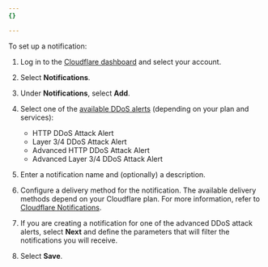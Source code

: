 ```yaml
---
{}

---
```


To set up a notification:

1. Log in to the [Cloudflare dashboard](https://dash.cloudflare.com/) and select your account.

2. Select **Notifications**.

3. Under **Notifications**, select **Add**.

4. Select one of the [available DDoS alerts](/ddos-protection/reference/alerts/#alert-types) (depending on your plan and services):

   * HTTP DDoS Attack Alert
   * Layer 3/4 DDoS Attack Alert
   * Advanced HTTP DDoS Attack Alert
   * Advanced Layer 3/4 DDoS Attack Alert

5. Enter a notification name and (optionally) a description.

6. Configure a delivery method for the notification. The available delivery methods depend on your Cloudflare plan. For more information, refer to [Cloudflare Notifications](/notifications/).

7. If you are creating a notification for one of the advanced DDoS attack alerts, select **Next** and define the parameters that will filter the notifications you will receive.

8. Select **Save**.
